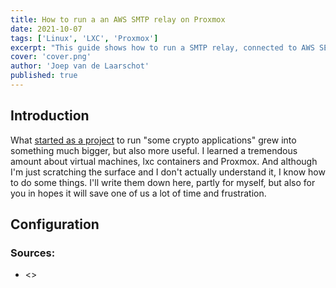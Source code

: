 ```yaml
---
title: How to run a an AWS SMTP relay on Proxmox
date: 2021-10-07
tags: ['Linux', 'LXC', 'Proxmox']
excerpt: "This guide shows how to run a SMTP relay, connected to AWS SES on Proxmox."
cover: 'cover.png'
author: 'Joep van de Laarschot'
published: true
---
```


## Introduction

What [started as a project](https://blog.joeplaa.com/building-a-proxmox-cluster/) to run "some crypto applications" grew into something much bigger, but also more useful. I learned a tremendous amount about virtual machines, lxc containers and Proxmox. And although I'm just scratching the surface and I don't actually understand it, I know how to do some things. I'll write them down here, partly for myself, but also for you in hopes it will save one of us a lot of time and frustration.

## Configuration

<Alert type='info'>
    <h3 class='mt-1'>Sources:</h3>

* <>

</Alert>